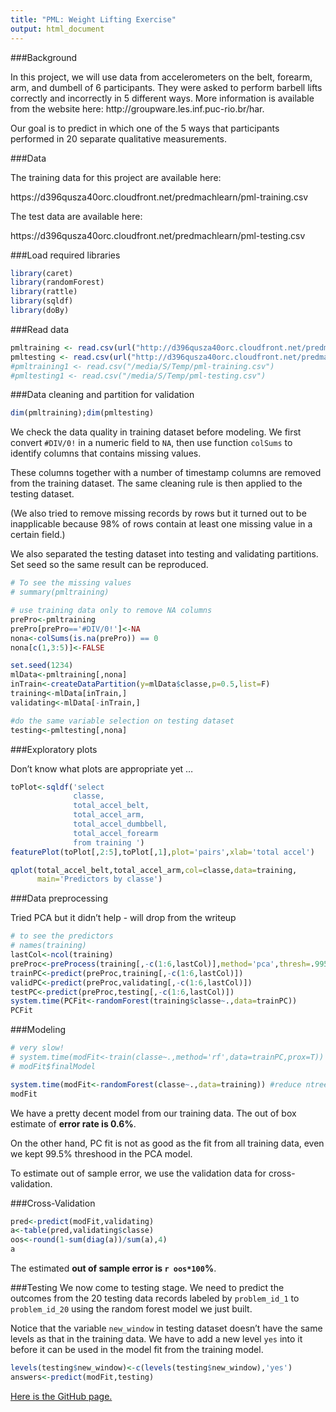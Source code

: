 ```yaml
---
title: "PML: Weight Lifting Exercise"
output: html_document
---
```

###Background

In this project, we will use data from accelerometers on the belt, forearm, arm, and dumbell of 6 participants. They were asked to perform barbell lifts correctly and incorrectly in 5 different ways. More information is available from the website here: http://groupware.les.inf.puc-rio.br/har. 

Our goal is to predict in which one of the 5 ways that participants performed in 20 separate qualitative measurements.


###Data 


The training data for this project are available here: 

https://d396qusza40orc.cloudfront.net/predmachlearn/pml-training.csv

The test data are available here: 

https://d396qusza40orc.cloudfront.net/predmachlearn/pml-testing.csv

###Load required libraries
```r
library(caret)
library(randomForest)
library(rattle)
library(sqldf)
library(doBy)

```

###Read data

```r
pmltraining <- read.csv(url("http://d396qusza40orc.cloudfront.net/predmachlearn/pml-training.csv"))
pmltesting <- read.csv(url("http://d396qusza40orc.cloudfront.net/predmachlearn/pml-testing.csv"))
#pmltraining1 <- read.csv("/media/S/Temp/pml-training.csv")
#pmltesting1 <- read.csv("/media/S/Temp/pml-testing.csv")

```

###Data cleaning and partition for validation
```r
dim(pmltraining);dim(pmltesting)
```

We check the data quality in training dataset before modeling. We first convert `#DIV/0!` in a numeric field to `NA`, then use function `colSums` to identify columns that contains missing values. 

These columns together with a number of timestamp columns are removed from the training dataset. The same cleaning rule is then applied to the testing dataset.

(We also tried to remove missing records by rows but it turned out to be inapplicable because 98% of rows contain at least one missing value in a certain field.)

We also separated the testing dataset into testing and validating partitions. Set seed so the same result can be reproduced.
```r
# To see the missing values
# summary(pmltraining)

# use training data only to remove NA columns
prePro<-pmltraining
prePro[prePro=='#DIV/0!']<-NA
nona<-colSums(is.na(prePro)) == 0
nona[c(1,3:5)]<-FALSE

set.seed(1234)
mlData<-pmltraining[,nona]
inTrain<-createDataPartition(y=mlData$classe,p=0.5,list=F)
training<-mlData[inTrain,]
validating<-mlData[-inTrain,]

#do the same variable selection on testing dataset
testing<-pmltesting[,nona]
```

###Exploratory plots

Don't know what plots are appropriate yet ...
```r
toPlot<-sqldf('select
              classe,
              total_accel_belt,
              total_accel_arm,
              total_accel_dumbbell,
              total_accel_forearm
              from training ')
featurePlot(toPlot[,2:5],toPlot[,1],plot='pairs',xlab='total accel')

qplot(total_accel_belt,total_accel_arm,col=classe,data=training,
      main='Predictors by classe')
```

###Data preprocessing

Tried PCA but it didn't help - will drop from the writeup
```r
# to see the predictors
# names(training)
lastCol<-ncol(training)
preProc<-preProcess(training[,-c(1:6,lastCol)],method='pca',thresh=.995)
trainPC<-predict(preProc,training[,-c(1:6,lastCol)])
validPC<-predict(preProc,validating[,-c(1:6,lastCol)])
testPC<-predict(preProc,testing[,-c(1:6,lastCol)])
system.time(PCFit<-randomForest(training$classe~.,data=trainPC))
PCFit

```


###Modeling
```r
# very slow!
# system.time(modFit<-train(classe~.,method='rf',data=trainPC,prox=T))
# modFit$finalModel

system.time(modFit<-randomForest(classe~.,data=training)) #reduce ntree=200 when it is slow
modFit

```
We have a pretty decent model from our training data. The out of box estimate of __error rate is 0.6%__.

On the other hand, PC fit is not as good as the fit from all training data, even we kept 99.5% threshood in the PCA model.

To estimate out of sample error, we use the validation data for cross-validation.

###Cross-Validation
```r
pred<-predict(modFit,validating)
a<-table(pred,validating$classe)
oos<-round(1-sum(diag(a))/sum(a),4)
a
```

The estimated __out of sample error is `r oos*100`%__.

###Testing
We now come to testing stage. We need to predict the outcomes from the 20 testing data records labeled by `problem_id_1` to `problem_id_20` using the random forest model we just built.

Notice that the variable `new_window` in testing dataset doesn't have the same levels as that in the training data. We have to add a new level `yes` into it before it can be used in the model fit from the training model.

```r
levels(testing$new_window)<-c(levels(testing$new_window),'yes')
answers<-predict(modFit,testing)
```

[Here is the GitHub page.](http://lisun7170.github.io/pml/coursera_wleproj.html)

